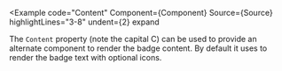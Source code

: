 
<Example
  code="Content"
  Component={Component}
  Source={Source}
  highlightLines="3-8"
  undent={2}
  expand
>
  The `Content` property (note the capital C) can be used to provide an
  alternate component to render the badge content. By default it uses
  <WithIconsLink/> to render the badge text with optional icons.
</Example>

